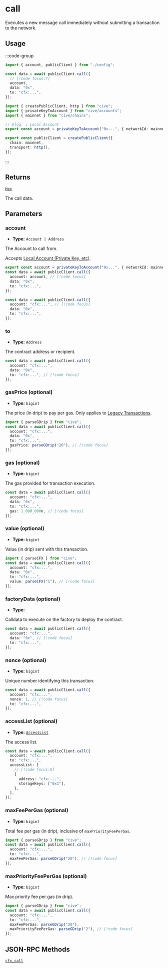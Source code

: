 # call

Executes a new message call immediately without submitting a transaction to the network.

## Usage

:::code-group

```ts twoslash [example.ts]
import { account, publicClient } from "./config";

const data = await publicClient.call({
  // [!code focus:7]
  account,
  data: "0x",
  to: "cfx:...",
});
```

```ts twoslash [config.ts] filename="config.ts"
import { createPublicClient, http } from "cive";
import { privateKeyToAccount } from "cive/accounts";
import { mainnet } from "cive/chains";

// @log: ↓ Local Account
export const account = privateKeyToAccount("0x...", { networkId: mainnet.id });

export const publicClient = createPublicClient({
  chain: mainnet,
  transport: http(),
});
```

:::

## Returns

[`Hex`](#TODO)

The call data.

## Parameters

### account

- **Type:** `Account | Address`

The Account to call from.

Accepts [Local Account (Private Key, etc)](/docs/clients/wallet#local-accounts-private-key-mnemonic-etc).

```ts
export const account = privateKeyToAccount("0x...", { networkId: mainnet.id });
const data = await publicClient.call({
  account: account, // [!code focus]
  data: "0x",
  to: "cfx:...",
});
```

```ts
const data = await publicClient.call({
  account: "cfx:...", // [!code focus]
  data: "0x",
  to: "cfx:...",
});
```

### to

- **Type:** `Address`

The contract address or recipient.

```ts
const data = await publicClient.call({
  account: "cfx:...",
  data: "0x",
  to: "cfx:...", // [!code focus]
});
```

### gasPrice (optional)

- **Type:** `bigint`

The price (in drip) to pay per gas. Only applies to [Legacy Transactions](#TODO).

```ts
import { parseGDrip } from "cive";
const data = await publicClient.call({
  account: "cfx:...",
  data: "0x",
  to: "cfx:...",
  gasPrice: parseGDrip("20"), // [!code focus]
});
```

### gas (optional)

- **Type:** `bigint`

The gas provided for transaction execution.

```ts
const data = await publicClient.call({
  account: "cfx:...",
  data: "0x",
  to: "cfx:...",
  gas: 1_000_000n, // [!code focus]
});
```

### value (optional)

- **Type:** `bigint`

Value (in drip) sent with this transaction.

```ts
import { parseCFX } from "cive";
const data = await publicClient.call({
  account: "cfx:...",
  data: "0x",
  to: "cfx:...",
  value: parseCFX("1"), // [!code focus]
});
```

### factoryData (optional)

- **Type:**

Calldata to execute on the factory to deploy the contract.

```ts
const data = await publicClient.call({
  account: "cfx:...",
  data: "0x", // [!code focus]
  to: "cfx:...",
});
```

### nonce (optional)

- **Type:** `bigint`

Unique number identifying this transaction.

```ts
const data = await publicClient.call({
  account: "cfx:...",
  nonce: 1, // [!code focus]
  to: "cfx:...",
});
```

### accessList (optional)

- **Type:** [`AccessList`](#TODO)

The access list.

```ts
const data = await publicClient.call({
  account: "cfx:...",
  to: "cfx:...",
  accessList: [
    // [!code focus:6]
    {
      address: "cfx:...",
      storageKeys: ["0x1"],
    },
  ],
});
```

### maxFeePerGas (optional)

- **Type:** `bigint`

Total fee per gas (in drip), inclusive of `maxPriorityFeePerGas`.

```ts
import { parseGDrip } from "cive";
const data = await publicClient.call({
  account: "cfx:...",
  to: "cfx:...",
  maxFeePerGas: parseGDrip("20"), // [!code focus]
});
```

### maxPriorityFeePerGas (optional)

- **Type:** `bigint`

Max priority fee per gas (in drip).

```ts
import { parseGDrip } from "cive";
const data = await publicClient.call({
  account: "cfx:...",
  to: "cfx:...",
  maxFeePerGas: parseGDrip("20"),
  maxPriorityFeePerGas: parseGDrip("2"), // [!code focus]
});
```

## JSON-RPC Methods

[`cfx_call`](https://doc.confluxnetwork.org/docs/core/build/json-rpc/cfx-namespace#cfx_call)

